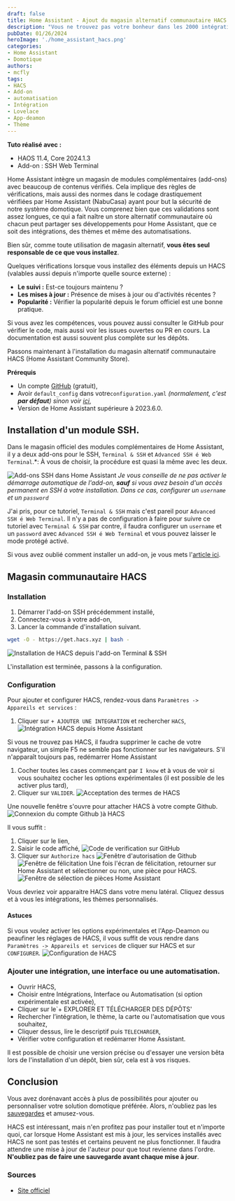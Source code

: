 ```yaml
---
draft: false
title: Home Assistant - Ajout du magasin alternatif communautaire HACS
description: "Vous ne trouvez pas votre bonheur dans les 2000 intégrations officielles, ou souhaitez simplement ajouter un thème. Installez le magasin communautaire de Home Assistant HACS."
pubDate: 01/26/2024
heroImage: './home_assistant_hacs.png'
categories: 
- Home Assistant
- Domotique
authors: 
- mcfly
tags:
- HACS
- Add-on
- automatisation
- Intégration
- Lovelace
- App-deamon
- Thème
---
```


**Tuto réalisé avec :**
* HAOS 11.4, Core 2024.1.3
* Add-on : SSH Web Terminal

Home Assistant intègre un magasin de modules complémentaires (add-ons) avec beaucoup de contenus vérifiés. 
Cela implique des règles de vérifications, mais aussi des normes dans le codage  drastiquement vérifiées par Home Assistant (NabuCasa) ayant pour but la sécurité de notre système domotique. 
Vous comprenez bien que ces validations sont assez longues, ce qui a fait naître un store alternatif communautaire où chacun peut partager ses développements pour Home Assistant, que ce soit des intégrations, des thèmes et même des automatisations.

Bien sûr, comme toute utilisation de magasin alternatif, **vous êtes seul responsable de ce que vous installez**.

Quelques vérifications lorsque vous installez des éléments depuis un HACS (valables aussi depuis n'importe quelle source externe) :
* **Le suivi :** Est-ce toujours maintenu ? 
* **Les mises à jour :** Présence de mises à jour ou d'activités récentes ?
* **Popularité :** Vérifier la popularité depuis le forum officiel est une bonne pratique.

Si vous avez les compétences, vous pouvez aussi consulter le GitHub pour vérifier le code, mais aussi voir les issues ouvertes ou PR en cours. La documentation est aussi souvent plus complète sur les dépôts.

Passons maintenant à l'installation du magasin alternatif communautaire HACS (Home Assistant Community Store).

**Prérequis**
* Un compte [GitHub](https://github.com/) (gratuit),
* Avoir `default_config` dans votre`configuration.yaml` *(normalement, c'est **par défaut**) sinon voir [ici](https://www.home-assistant.io/integrations/my/)*,
* Version de Home Assistant supérieure à 2023.6.0.

## Installation d'un module SSH.
Dans le magasin officiel des modules complémentaires de Home Assistant, il y a deux add-ons pour le SSH, `Terminal & SSH` et `Advanced SSH é Web Terminal`.*:
À vous de choisir, la procédure est quasi la même avec les deux.

![Add-ons SSH dans Home Assistant](./img/add-ons_ssh_home_assistant.png)
*Je vous conseille de ne pas activer le démarrage automatique de l'add-on, **sauf** si vous avez besoin d'un accès permanent en SSH à votre installation. Dans ce cas, configurer un `username` et un `password`*

J'ai pris, pour ce tutoriel, `Terminal & SSH` mais c'est pareil pour `Advanced SSH é Web Terminal`. 
Il n'y a pas de configuration à faire pour suivre ce tutoriel avec `Terminal & SSH` par contre, il faudra configurer un `username` et un `password` avec `Advanced SSH é Web Terminal` et vous pouvez laisser le mode protégé activé.

Si vous avez oublié comment installer un add-on, je vous mets l'[article ici](/blog/ha_addons/).

## Magasin communautaire HACS
### Installation
1. Démarrer l'add-on SSH précédemment installé,
1. Connectez-vous à votre add-on,
1. Lancer la commande d'installation suivant.

```bash
wget -O - https://get.hacs.xyz | bash -
```
![Installation de HACS depuis l'add-on Terminal & SSH](./img/terminal_ssh_hacs_installation_resultat.png)

L'installation est terminée, passons à la configuration.

### Configuration
Pour ajouter et configurer HACS, rendez-vous dans `Paramètres -> Appareils et services` :
1. Cliquer sur `+ AJOUTER UNE INTEGRATION` et rechercher `HACS`,
![Intégration HACS depuis Home Assistant](./img/integration_hacs_home_assistant.png)

<Alert type="info">Si vous ne trouvez pas HACS, il faudra supprimer le cache de votre navigateur, un simple F5 ne semble pas fonctionner sur les navigateurs. S'il n'apparaît toujours pas, redémarrer Home Assistant</Alert>

1. Cocher toutes les cases commençant par `I know` et à vous de voir si vous souhaitez cocher les options expérimentales (il est possible de les activer plus tard),
1. Cliquer sur `VALIDER`.
![Acceptation des termes de HACS](./img/hacs_fenetre_acceptation.png)

Une nouvelle fenêtre s'ouvre pour attacher HACS à votre compte Github. 
![Connexion du compte Github )à HACS](./img/hacs_code_github.png)

Il vous suffit :
1. Cliquer sur le lien,
1. Saisir le code affiché,
![Code de verification sur GitHub](./img/hacs_github_code.png)
1. Cliquer sur `Authorize hacs`
![Fenêtre d'autorisation de Github](./img/fenetre_authorisation_github.png)
![Fenêtre de félicitation](./img/fenetre_congratulation_github.png)
Une fois l'écran de félicitation, retourner sur Home Assistant et sélectionner ou non, une pièce pour HACS.
![Fenêtre de sélection de pièces Home Assistant](./img/selection_piece_home_assistant.png)


Vous devriez voir apparaitre HACS dans votre menu latéral. Cliquez dessus et à vous les intégrations, les thèmes personnalisés.

#### Astuces
Si vous voulez activer les options expérimentales et l'App-Deamon ou peaufiner les réglages de HACS, il vous suffit de vous rendre dans `Paramètres -> Appareils et services` de cliquer sur HACS et sur `CONFIGURER`.
![Configuration de HACS](./img/hacs_reglages.png)


### Ajouter une intégration, une interface ou une automatisation.

* Ouvrir HACS, 
* Choisir entre Intégrations, Interface ou Automatisation (si option expérimentale est activée),
* Cliquer sur le`+ EXPLORER ET TÉLÉCHARGER DES DÉPÔTS' 
* Rechercher l’intégration, le thème, la carte ou l'automatisation que vous souhaitez,
* Cliquer dessus, lire le descriptif puis `TELECHARGER`,
* Vérifier votre configuration et redémarrer Home Assistant.

<Alert type="info"> Il est possible de choisir une version précise ou d'essayer une version bêta lors de l'installation d'un dépôt, bien sûr, cela est à vos risques.</Alert>

## Conclusion
Vous avez dorénavant accès à plus de possibilités pour ajouter ou personnaliser votre solution domotique préférée. Alors, n'oubliez pas les [sauvegardes](/blog/ha_backups/) et amusez-vous.

<Alert type="note"> HACS est intéressant, mais n'en profitez pas pour installer tout et n'importe quoi, car lorsque Home Assistant est mis à jour, les services installés avec HACS ne sont pas testés et certains peuvent ne plus fonctionner. Il faudra attendre une mise à jour de l'auteur pour que tout revienne dans l'ordre. **N'oubliez pas de faire une sauvegarde avant chaque mise à jour**.</Alert>

### Sources
* [Site officiel](https://hacs.xyz/)